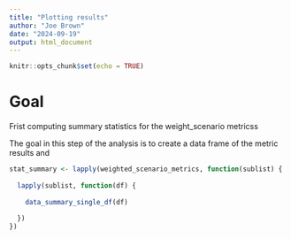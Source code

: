 ```yaml
---
title: "Plotting results"
author: "Joe Brown"
date: "2024-09-19"
output: html_document
---
```


```r
knitr::opts_chunk$set(echo = TRUE)
```

# Goal

Frist computing summary statistics for the weight_scenario metricss 

The goal in this step of the analysis is to create a data frame of the metric results and 

```r
stat_summary <- lapply(weighted_scenario_metrics, function(sublist) {
  
  lapply(sublist, function(df) {
    
    data_summary_single_df(df)
    
  })
})
```

